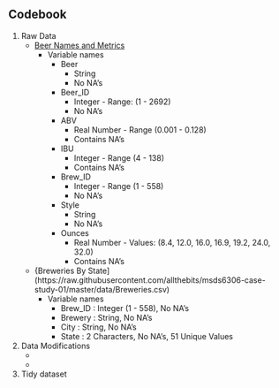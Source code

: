 ## Codebook
1. Raw Data
    + [Beer Names and Metrics](https://raw.githubusercontent.com/allthebits/msds6306-case-study-01/master/data/Beers.csv)
        + Variable names
            + Beer
                + String
                + No NA's
            + Beer_ID 
                + Integer - Range: (1 - 2692)
                + No NA's
            + ABV
                + Real Number - Range (0.001 - 0.128)
                + Contains NA's
            + IBU
                + Integer - Range (4 - 138)
                + Contains NA's
            + Brew_ID
                + Integer - Range (1 - 558)
                + No NA's
            + Style
                + String
                + No NA's
            + Ounces
                + Real Number - Values: (8.4, 12.0, 16.0, 16.9, 19.2, 24.0, 32.0)
                + Contains NA's
    + {Breweries By State](https://raw.githubusercontent.com/allthebits/msds6306-case-study-01/master/data/Breweries.csv)
        + Variable names
            + Brew_ID : Integer (1 - 558), No NA's
            + Brewery : String, No NA's
            + City : String, No NA's
            + State : 2 Characters, No NA's, 51 Unique Values
1. Data Modifications
    +
    +
1. Tidy dataset
